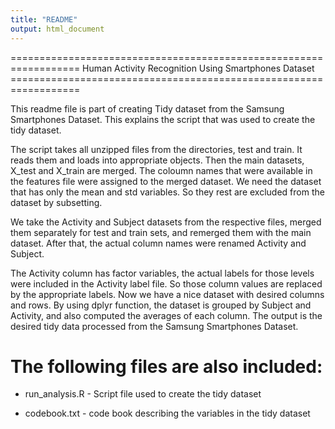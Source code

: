 ```yaml
---
title: "README"
output: html_document
---
```

==================================================================
Human Activity Recognition Using Smartphones Dataset
==================================================================

This readme file is part of creating Tidy dataset from the Samsung Smartphones Dataset. This explains the script that was used to create the tidy dataset.

The script takes all unzipped files from the directories, test and train. It reads them and loads into appropriate objects. Then the main datasets, X_test and X_train are merged. The coloumn names that were available in the features file were assigned to the merged dataset. We need the dataset that has only the mean and std variables. So they rest are excluded from the dataset by subsetting.

We take the Activity and Subject datasets from the respective files, merged them separately for test and train sets, and remerged them with the main dataset. After that, the actual column names were renamed Activity and Subject.

The Activity column has factor variables, the actual labels for those levels were included in the Activity label file. So those column values are replaced by the appropriate labels. Now we have a nice dataset with desired columns and rows. By using dplyr function, the dataset is grouped by Subject and Activity, and also computed the averages of each column. The output is the desired tidy data processed from the Samsung Smartphones Dataset.

The following files are also included:
=========================================

- run_analysis.R - Script file used to create the tidy dataset

- codebook.txt - code book describing the variables in the tidy dataset

